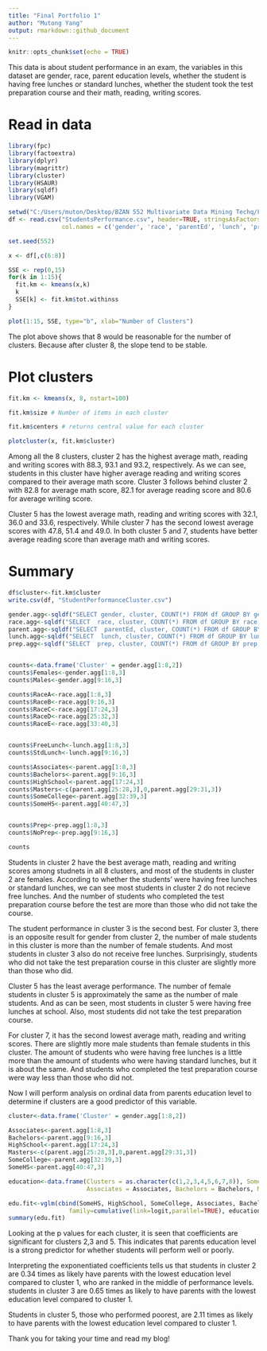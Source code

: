 ---
title: "Final Portfolio 1"
author: "Mutong Yang"
output: rmarkdown::github_document
---

```{r setup, include=FALSE}
knitr::opts_chunk$set(echo = TRUE)
```
This data is about student performance in an exam, the variables in this dataset are gender, race, parent education levels, whether the student is having free lunches or standard lunches, whether the student took the test preparation course and their math, reading, writing scores.

# Read in data
```{r}
library(fpc)
library(factoextra)
library(dplyr)
library(magrittr)
library(cluster)
library(HSAUR)
library(sqldf)
library(VGAM)

setwd("C:/Users/muton/Desktop/BZAN 552 Multivariate Data Mining Techq/Final Portfolios")
df <- read.csv("StudentsPerformance.csv", header=TRUE, stringsAsFactors = F, 
               col.names = c('gender', 'race', 'parentEd', 'lunch', 'prep', 'math', 'reading', 'writing'))

set.seed(552)

x <- df[,c(6:8)]

SSE <- rep(0,15)
for(k in 1:15){
  fit.km <- kmeans(x,k)
  k
  SSE[k] <- fit.km$tot.withinss
}

plot(1:15, SSE, type="b", xlab="Number of Clusters")
```

The plot above shows that 8 would be reasonable for the number of clusters. Because after cluster 8, the slope tend to be stable.


# Plot clusters
```{r}
fit.km <- kmeans(x, 8, nstart=100)

fit.km$size # Number of items in each cluster

fit.km$centers # returns central value for each cluster

plotcluster(x, fit.km$cluster)
```

Among all the 8 clusters, cluster 2 has the highest average math, reading and writing scores with 88.3, 93.1 and 93.2, respectively. As we can see, students in this cluster have higher average reading and writing scores compared to their average math score. Cluster 3 follows behind cluster 2 with 82.8 for average math score, 82.1 for average reading score and 80.6 for average writing score.

Cluster 5 has the lowest average math, reading and writing scores with 32.1, 36.0 and 33.6, respectively. While cluster 7 has the second lowest average scores with 47.8, 51.4 and 49.0. In both cluster 5 and 7, students have better average reading score than average math and writing scores.

# Summary
```{r}
df$cluster<-fit.km$cluster
write.csv(df, "StudentPerformanceCluster.csv")

gender.agg<-sqldf("SELECT gender, cluster, COUNT(*) FROM df GROUP BY gender, cluster")
race.agg<-sqldf("SELECT  race, cluster, COUNT(*) FROM df GROUP BY race, cluster")
parent.agg<-sqldf("SELECT  parentEd, cluster, COUNT(*) FROM df GROUP BY parentEd, cluster")
lunch.agg<-sqldf("SELECT  lunch, cluster, COUNT(*) FROM df GROUP BY lunch, cluster")
prep.agg<-sqldf("SELECT  prep, cluster, COUNT(*) FROM df GROUP BY prep, cluster")


counts<-data.frame('Cluster' = gender.agg[1:8,2])
counts$Females<-gender.agg[1:8,3]
counts$Males<-gender.agg[9:16,3]

counts$RaceA<-race.agg[1:8,3]
counts$RaceB<-race.agg[9:16,3]
counts$RaceC<-race.agg[17:24,3]
counts$RaceD<-race.agg[25:32,3]
counts$RaceE<-race.agg[33:40,3]


counts$FreeLunch<-lunch.agg[1:8,3]
counts$StdLunch<-lunch.agg[9:16,3]

counts$Associates<-parent.agg[1:8,3]
counts$Bachelors<-parent.agg[9:16,3]
counts$HighSchool<-parent.agg[17:24,3]
counts$Masters<-c(parent.agg[25:28,3],0,parent.agg[29:31,3])
counts$SomeCollege<-parent.agg[32:39,3]
counts$SomeHS<-parent.agg[40:47,3]


counts$Prep<-prep.agg[1:8,3]
counts$NoPrep<-prep.agg[9:16,3]

counts


```

Students in cluster 2 have the best average math, reading and writing scores among studnets in all 8 clusters, and most of the students in cluster 2 are females. According to whether the students' were having free lunches or standard lunches, we can see most students in cluster 2 do not recieve free lunches. And the number of students who completed the test preparation course before the test are more than those who did not take the course. 

The student performance in cluster 3 is the second best. For cluster 3, there is an opposite result for gender from cluster 2, the number of male students in this cluster is more than the number of female students. And most students in cluster 3 also do not receive free lunches. Surprisingly, students who did not take the test preparation course in this cluster are slightly more than those who did.

Cluster 5 has the least average performance. The number of female students in cluster 5 is approximately the same as the number of male students. And as can be seen, most students in cluster 5 were having free lunches at school. Also, most students did not take the test preparation course.

For cluster 7, it has the second lowest average math, reading and writing scores. There are slightly more male students than female students in this cluster. The amount of students who were having free lunches is a little more than the amount of students who were having standard lunches, but it is about the same. And students who completed the test preparation course were way less than those who did not.
    
    

  Now I will perform analysis on ordinal data from parents education level to determine if clusters are a good predictor of this variable.

```{r}
cluster<-data.frame('Cluster' = gender.agg[1:8,2])

Associates<-parent.agg[1:8,3]
Bachelors<-parent.agg[9:16,3]
HighSchool<-parent.agg[17:24,3]
Masters<-c(parent.agg[25:28,3],0,parent.agg[29:31,3])
SomeCollege<-parent.agg[32:39,3]
SomeHS<-parent.agg[40:47,3]

education<-data.frame(Clusters = as.character(c(1,2,3,4,5,6,7,8)), SomeHS = SomeHS, HighSchool = HighSchool, SomeCollege = SomeCollege,
                      Associates = Associates, Bachelors = Bachelors, Masters = Masters)

edu.fit<-vglm(cbind(SomeHS, HighSchool, SomeCollege, Associates, Bachelors, Masters)~Clusters,
                 family=cumulative(link=logit,parallel=TRUE), education)
summary(edu.fit)
```
Looking at the p values for each cluster, it is seen that coefficients are significant for clusters 2,3 and 5. This indicates that parents education level is a strong predictor for whether students will perform well or poorly.

Interpreting the exponentiated coefficients tells us that students in cluster 2 are 0.34 times as likely have parents with the lowest education level compared to cluster 1, who are ranked in the middle of performance levels. students in cluster 3 are 0.65 times as likely to have parents with the lowest education level compared to cluster 1.

Students in cluster 5, those who performed poorest, are 2.11 times as likely to have parents with the lowest education level compared to cluster 1.
    
Thank you for taking your time and read my blog!
